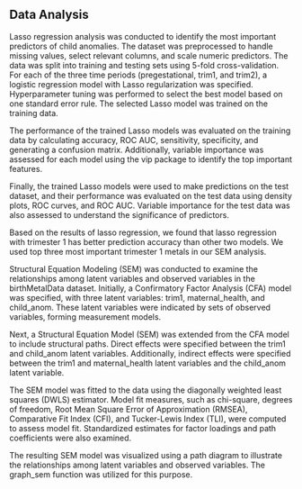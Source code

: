 ## Data Analysis

Lasso regression analysis was conducted to identify the most important predictors of child anomalies. The dataset was preprocessed to handle missing values, select relevant columns, and scale numeric predictors. The data was split into training and testing sets using 5-fold cross-validation. For each of the three time periods (pregestational, trim1, and trim2), a logistic regression model with Lasso regularization was specified. Hyperparameter tuning was performed to select the best model based on one standard error rule. The selected Lasso model was trained on the training data.

The performance of the trained Lasso models was evaluated on the training data by calculating accuracy, ROC AUC, sensitivity, specificity, and generating a confusion matrix. Additionally, variable importance was assessed for each model using the vip package to identify the top important features.

Finally, the trained Lasso models were used to make predictions on the test dataset, and their performance was evaluated on the test data using density plots, ROC curves, and ROC AUC. Variable importance for the test data was also assessed to understand the significance of predictors.

Based on the results of lasso regression, we found that lasso regression with trimester 1 has better prediction accuracy than other two models. We used top three most important trimester 1 metals in our SEM analysis.

Structural Equation Modeling (SEM) was conducted to examine the relationships among latent variables and observed variables in the birthMetalData dataset. Initially, a Confirmatory Factor Analysis (CFA) model was specified, with three latent variables: trim1, maternal_health, and child_anom. These latent variables were indicated by sets of observed variables, forming measurement models.

Next, a Structural Equation Model (SEM) was extended from the CFA model to include structural paths. Direct effects were specified between the trim1 and child_anom latent variables. Additionally, indirect effects were specified between the trim1 and maternal_health latent variables and the child_anom latent variable.

The SEM model was fitted to the data using the diagonally weighted least squares (DWLS) estimator. Model fit measures, such as chi-square, degrees of freedom, Root Mean Square Error of Approximation (RMSEA), Comparative Fit Index (CFI), and Tucker-Lewis Index (TLI), were computed to assess model fit. Standardized estimates for factor loadings and path coefficients were also examined.

The resulting SEM model was visualized using a path diagram to illustrate the relationships among latent variables and observed variables. The graph_sem function was utilized for this purpose.

